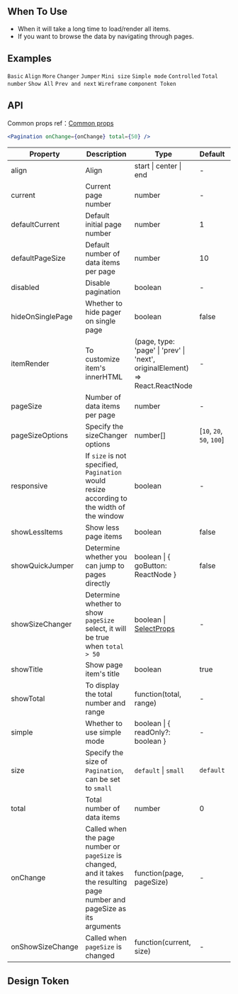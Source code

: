 

<Meta of={PaginationStories} />

        
## When To Use

- When it will take a long time to load/render all items.
- If you want to browse the data by navigating through pages.

## Examples

<code src="./demo/basic.tsx">Basic</code>
<code src="./demo/align.tsx" version="5.19.0">Align</code>
<code src="./demo/more.tsx">More</code>
<code src="./demo/changer.tsx">Changer</code>
<code src="./demo/jump.tsx">Jumper</code>
<code src="./demo/mini.tsx">Mini size</code>
<code src="./demo/simple.tsx">Simple mode</code>
<code src="./demo/controlled.tsx">Controlled</code>
<code src="./demo/total.tsx">Total number</code>
<code src="./demo/all.tsx">Show All</code>
<code src="./demo/itemRender.tsx">Prev and next</code>
<code src="./demo/wireframe.tsx" debug>Wireframe</code>
<code src="./demo/component-token.tsx" debug>component Token</code>

## API

Common props ref：[Common props](/docs/react/common-props)

```jsx
<Pagination onChange={onChange} total={50} />
```

| Property | Description | Type | Default | Version |
| --- | --- | --- | --- | --- |
| align | Align | start \| center \| end | - | 5.19.0 |
| current | Current page number | number | - |  |
| defaultCurrent | Default initial page number | number | 1 |  |
| defaultPageSize | Default number of data items per page | number | 10 |  |
| disabled | Disable pagination | boolean | - |  |
| hideOnSinglePage | Whether to hide pager on single page | boolean | false |  |
| itemRender | To customize item's innerHTML | (page, type: 'page' \| 'prev' \| 'next', originalElement) => React.ReactNode | - |  |
| pageSize | Number of data items per page | number | - |  |
| pageSizeOptions | Specify the sizeChanger options | number[] | [`10`, `20`, `50`, `100`] |  |
| responsive | If `size` is not specified, `Pagination` would resize according to the width of the window | boolean | - |  |
| showLessItems | Show less page items | boolean | false |  |
| showQuickJumper | Determine whether you can jump to pages directly | boolean \| \{ goButton: ReactNode } | false |  |
| showSizeChanger | Determine whether to show `pageSize` select, it will be true when `total > 50` | boolean \| [SelectProps](/components/select#api) | - | SelectProps: 5.21.0 |
| showTitle | Show page item's title | boolean | true |  |
| showTotal | To display the total number and range | function(total, range) | - |  |
| simple | Whether to use simple mode | boolean \| \{ readOnly?: boolean } | - |  |
| size | Specify the size of `Pagination`, can be set to `small` | `default` \| `small` | `default` |  |
| total | Total number of data items | number | 0 |  |
| onChange | Called when the page number or `pageSize` is changed, and it takes the resulting page number and pageSize as its arguments | function(page, pageSize) | - |  |
| onShowSizeChange | Called when `pageSize` is changed | function(current, size) | - |  |

## Design Token

``` <ComponentTokenTable component="Pagination"></ComponentTokenTable>


